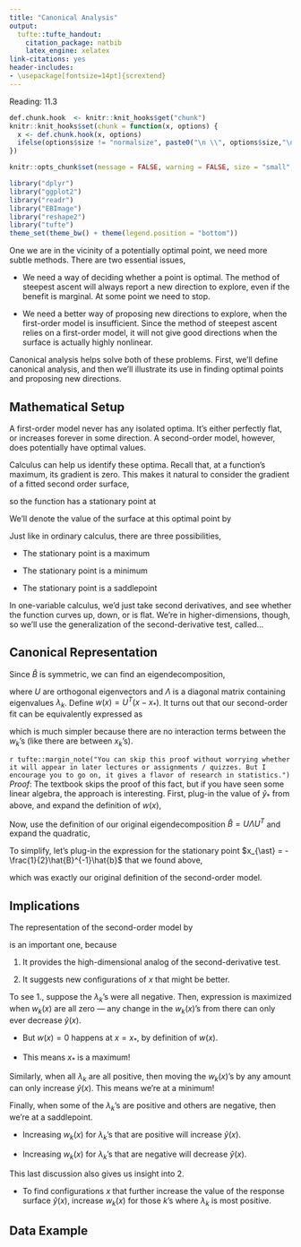 ```yaml
---
title: "Canonical Analysis"
output:
  tufte::tufte_handout:
    citation_package: natbib
    latex_engine: xelatex
link-citations: yes
header-includes:
- \usepackage[fontsize=14pt]{scrextend}
---
```


Reading: 11.3

```r
def.chunk.hook  <- knitr::knit_hooks$get("chunk")
knitr::knit_hooks$set(chunk = function(x, options) {
  x <- def.chunk.hook(x, options)
  ifelse(options$size != "normalsize", paste0("\n \\", options$size,"\n\n", x, "\n\n \\normalsize"), x)
})

knitr::opts_chunk$set(message = FALSE, warning = FALSE, size = "small", echo = FALSE, fig.margin = TRUE, fig.height = 5, cache = TRUE)
```

```r
library("dplyr")
library("ggplot2")
library("readr")
library("EBImage")
library("reshape2")
library("tufte")
theme_set(theme_bw() + theme(legend.position = "bottom"))
```

One we are in the vicinity of a potentially optimal point, we need more subtle
methods. There are two essential issues,

* We need a way of deciding whether a point is optimal. The method of steepest
ascent will always report a new direction to explore, even if the benefit is
marginal. At some point we need to stop.

* We need a better way of proposing new directions to explore, when the
first-order model is insufficient. Since the method of steepest ascent relies on
a first-order model, it will not give good directions when the surface is
actually highly nonlinear.

Canonical analysis helps solve both of these problems. First, we’ll define
canonical analysis, and then we’ll illustrate its use in finding optimal points
and proposing new directions.

## Mathematical Setup

A first-order model never has any isolated optima. It’s either perfectly flat,
or increases forever in some direction. A second-order model, however, does
potentially have optimal values.

Calculus can help us identify these optima. Recall that, at a function’s
maximum, its gradient is zero. This makes it natural to consider the gradient of
a fitted second order surface,
\begin{align*}
\nabla_{x}\hat{y}\left(x\right) &= \nabla_{x}\left[x^{T}\hat{b} + x^{T}\hat{B}x\right] \\
&= \hat{b} + 2\hat{B}x
\end{align*}

so the function has a stationary point at
\begin{align*}
x_{\ast} &= -\frac{1}{2}\hat{B}^{-1}\hat{b}.
\end{align*}

We’ll denote the value of the surface at this optimal point by
\begin{align*}
\hat{y}_{\ast} &= \hat{b}^{T}x + x^{T}\hat{B}\hat{x} \\
&= -\frac{1}{2}\hat{b}^{T}\hat{B}^{-1}\hat{b} + \frac{1}{4}\hat{b}^{T} \hat{B}^{-1} \hat{B} \hat{B}^{-1} \hat{b} \\
&= -\frac{1}{4}\hat{b}^{T}\hat{B}^{-1}\hat{b}
\end{align*}

Just like in ordinary calculus, there are three possibilities,

* The stationary point is a maximum

* The stationary point is a minimum

* The stationary point is a saddlepoint

In one-variable calculus, we’d just take second derivatives, and see whether the
function curves up, down, or is flat. We’re in higher-dimensions, though, so
we’ll use the generalization of the second-derivative test, called...

## Canonical Representation

Since $\hat{B}$ is symmetric, we can find an eigendecomposition,
\begin{align*}
\hat{B} &= U \Lambda U^{T},
\end{align*}

where $U$ are orthogonal eigenvectors and $\Lambda$ is a diagonal matrix
containing eigenvalues $\lambda_{k}$. Define $w\left(x\right) = U^{T}\left(x -
x_{\ast}\right)$. It turns out that our second-order fit can be equivalently
expressed as
\begin{align*}
\hat{y}\left(x\right) &= \hat{y}_{\ast} + w^T\left(x\right)\Lambda w\left(x\right) \\
&= \hat{y}_{\ast} + \sum_{k = 1}^{K} \lambda_{k}w^{2}_{k}\left(x\right)
\end{align*}

which is much simpler because there are no interaction terms between the
$w_{k}$’s (like there are between $x_{k}$’s).

`r tufte::margin_note("You can skip this proof without worrying whether it will appear in later lectures or assignments / quizzes. But I encourage you to go on, it gives a flavor of research in statistics.")`
_Proof_: The textbook skips the proof of this fact, but if you have seen some
linear algebra, the approach is interesting. First, plug-in the value of
$\hat{y}_{\ast}$ from above, and expand the definition of $w\left(x\right)$,
\begin{align*}
\hat{y}\left(x\right) &= \hat{y}_{\ast} + w^{T}\left(x\right) \Lambda w\left(x\right) \\
&= -\frac{1}{4}\hat{b}^{T}\hat{B}\hat{b} + \left(x - x_{\ast}\right)^{T}U\Lambda U^{T} \left(x - x_{\ast}\right).
\end{align*}

Now, use the definition of our original eigendecomposition $\hat{B} = U \Lambda
U^{T}$ and expand the quadratic,
\begin{align*}
\hat{y}\left(x\right) &= -\frac{1}{4}\hat{b}^{T}\hat{B}\hat{b} + \left(x - x_{\ast}\right)^{T}\hat{B}\left(x - x_{\ast}\right) \\
&= -\frac{1}{4}\hat{b}^{T}\hat{B}\hat{b} + x^{T}\hat{B}x - 2x^{T}\hat{B}x_{\ast} + x^{T}_{\ast}\hat{B}x_{\ast}.
\end{align*}

To simplify, let’s plug-in the expression for the stationary point $x_{\ast} =
-\frac{1}{2}\hat{B}^{-1}\hat{b}$ that we found above,
\begin{align*}
\hat{y}\left(x\right) &= -\frac{1}{4}\hat{b}^{T}\hat{B}\hat{b} + x^{T}\hat{B}x + x^{T}\hat{B}\hat{B}^{-1}\hat{b} + \frac{1}{4}\hat{b}^{T}\hat{B}^{-1}\hat{B}\hat{B}^{-1}\hat{b} \\
&= \hat{b}^{T}x + x^{T}\hat{B}x
\end{align*}

which was exactly our original definition of the second-order model.

## Implications

The representation of the second-order model by
\begin{align}
\label{eq:canonical}
\hat{y}\left(x\right) &= \hat{y}_{\ast} + \sum_{k = 1}^{K} \lambda_{k}w^{2}_{k}\left(x\right)
\end{align}

is an important one, because

1. It provides the high-dimensional analog of the second-derivative test.

2. It suggests new configurations of $x$ that might be better.

To see 1., suppose the $\lambda_{k}$’s were all negative. Then, expression
\ref{eq:canonical} is maximized when $w_{k}\left(x\right)$ are all zero — any
change in the $w_{k}\left(x\right)$’s from there can only ever decrease
$\hat{y}\left(x\right)$.

* But $w\left(x\right) = 0$ happens at $x = x_{\ast}$, by definition of
$w\left(x\right)$.

* This means $x_{\ast}$ is a maximum!

Similarly, when all $\lambda_{k}$ are all positive, then moving the
$w_{k}\left(x\right)$’s by any amount can only increase $\hat{y}\left(x\right)$.
This means we’re at a minimum!

Finally, when some of the $\lambda_{k}$’s are positive and others are negative,
then we’re at a saddlepoint.

* Increasing $w_{k}\left(x\right)$ for $\lambda_{k}$’s that are positive will increase $\hat{y}\left(x\right)$.

* Increasing $w_{k}\left(x\right)$ for $\lambda_{k}$’s that are negative will decrease $\hat{y}\left(x\right)$.

This last discussion also gives us insight into 2.

* To find configurations $x$ that further increase the value of the response
surface  $\hat{y}\left(x\right)$, increase $w_{k}\left(x\right)$ for those $k$’s
where $\lambda_{k}$ is most positive.

## Data Example